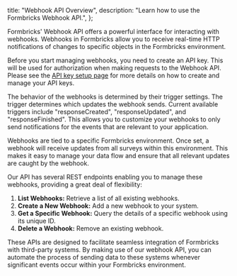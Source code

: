 
  title: "Webhook API Overview",
  description: "Learn how to use the Formbricks Webhook API.",
};

Formbricks' Webhook API offers a powerful interface for interacting with webhooks. Webhooks in Formbricks allow you to receive real-time HTTP notifications of changes to specific objects in the Formbricks environment.

Before you start managing webhooks, you need to create an API key. This will be used for authorization when making requests to the Webhook API. Please see the [API key setup page](/docs/api/api-key-setup) for more details on how to create and manage your API keys.

The behavior of the webhooks is determined by their trigger settings. The trigger determines which updates the webhook sends. Current available triggers include "responseCreated", "responseUpdated", and "responseFinished". This allows you to customize your webhooks to only send notifications for the events that are relevant to your application.

Webhooks are tied to a specific Formbricks environment. Once set, a webhook will receive updates from all surveys within this environment. This makes it easy to manage your data flow and ensure that all relevant updates are caught by the webhook.

Our API has several REST endpoints enabling you to manage these webhooks, providing a great deal of flexibility:

1. **List Webhooks:** Retrieve a list of all existing webhooks.
2. **Create a New Webhook:** Add a new webhook to your system.
3. **Get a Specific Webhook:** Query the details of a specific webhook using its unique ID.
4. **Delete a Webhook:** Remove an existing webhook.

These APIs are designed to facilitate seamless integration of Formbricks with third-party systems. By making use of our webhook API, you can automate the process of sending data to these systems whenever significant events occur within your Formbricks environment.

